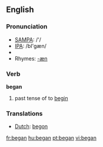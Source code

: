 ==English==

{{rank|since|use|used|252|began|thy|less|till}}

=== Pronunciation ===
*[[w:SAMPA|SAMPA]]: /'/
*[[w:IPA|IPA]]: /bI'gæn/
*{{audio|en-us-began.ogg|Audio (US)}}
*Rhymes: [[Rhymes:English:-æn|-æn]]

=== Verb ===
'''began'''
# past tense of to [[begin]]



=== Translations ===
*[[Dutch]]: [[begon]]

[[fr:began]]
[[hu:began]]
[[pt:began]]
[[vi:began]]